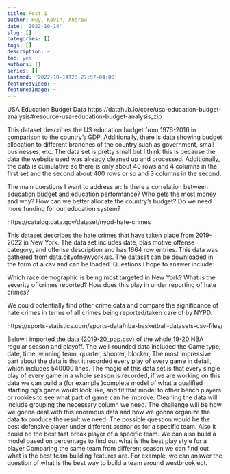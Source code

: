 ```yaml
---
title: Post 1
author: Huy, Kevin, Andrew 
date: '2022-10-14'
slug: []
categories: []
tags: []
description: ~
toc: yes
authors: []
series: []
lastmod: '2022-10-14T23:27:57-04:00'
featuredVideo: ~
featuredImage: ~
---
```


USA Education Budget Data
https://datahub.io/core/usa-education-budget-analysis#resource-usa-education-budget-analysis_zip

This dataset describes the US education budget from 1976-2016 in comparison to the country’s GDP. Additionally, there is data showing budget allocation to different branches of the country such as government, small businesses, etc. The data set is pretty small but I think this is because the data the website used was already cleaned up and processed. Additionally, the data is cumulative so there is only about 40 rows and 4 columns  in the first set and the second about 400 rows or so and 3 columns in the second. 

The main questions I want to address ar:
Is there a correlation between education budget and education performance? 
Who gets the most money and why?
How can we better allocate the country’s budget? 
Do we need more funding for our education system?


https://catalog.data.gov/dataset/nypd-hate-crimes


This dataset describes the hate crimes that have taken place from 2019-2022 in New York. The data set includes date, bias motive,offense category, and offense description and has 1664 row entries. This data was gathered from data.cityofnewyork.us. The dataset can be downloaded in the form of a csv and can be loaded. Questions I hope to answer include:

Which race demographic is being most targeted in New York?
What is the severity of crimes reported? How does this play in under reporting of hate crimes?

We could potentially find other crime data and compare the significance of hate crimes in terms of all crimes being reported/taken care of by NYPD. 

https://sports-statistics.com/sports-data/nba-basketball-datasets-csv-files/

Below I imported the data (2019-20_pbp.csv) of the whole 19-20 NBA regular season and playoff. The well-rounded data included the Game type, date, time, winning team, quarter, shooter, blocker, The most impressive part about the data is that it recorded every play of every game in detail, which includes 540000 lines. The magic of this data set is that every single play of every game in a whole season is recorded, if we are working on this data we can build a (for example )complete model of what a qualified starting pg’s game would look like, and fit that model to other bench players or rookies to see what part of game can he improve. Cleaning the data will include grouping the necessary column we need.
The challenge will be how we gonna deal with this enormous data and how we gonna organize the data to produce the result we need. 
The possible question would be the best defensive player under different scenarios for a specific team.
Also it could be the best fast break player of a specific team.
We can also build a model based on percentage to find out what is the best play style for a player
Comparing the same team from different season we can find out what is the best team building features are. For example, we can answer the question of what is the best way to build a team around westbrook ect.
